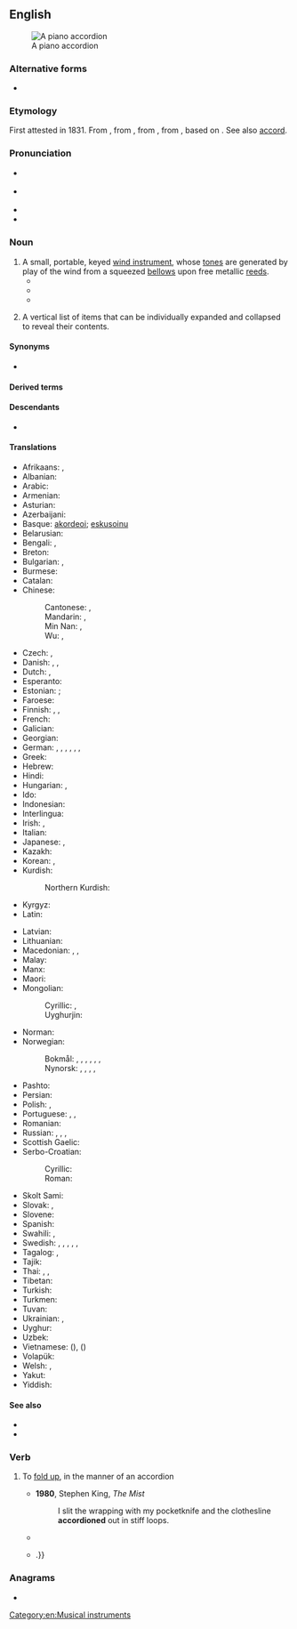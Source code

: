 ==English==
{{wikipedia}}
[[Image:Fisarmonica_nera_a_piano.png|thumb|right|A piano accordion]]

===Alternative forms===
* {{alter|en|accordeon||dated}}

===Etymology===
First attested in 1831. From {{bor|en|de|Akkordeon}}, from {{m|de|Akkord||harmony}}, from {{der|en|fr|accord}}, from {{der|en|fro|acorder}}, based on {{der|en|it|accordare||to tune}}. See also [[accord]].

===Pronunciation===
* {{a|RP}} {{IPA|en|/əˈkɔ(ɹ).di.ˌən/}}
* {{a|US}} {{IPA|en|/ə.ˈkɔɹ.di.ən/}}
* {{audio|en|en-us-accordion.ogg|Audio (US)}}
* {{hyphenation|en|ac|cord|i|on}}

===Noun===
{{en-noun}}

# A small, portable, keyed [[wind instrument]], whose [[tone]]s are generated by play of the wind from a squeezed [[bellows]] upon free metallic [[reed]]s.
#* {{quote-book|en|year=1869|author={{w|Mark Twain}}|title=Innocents Abroad|passage=A disreputable '''accordion''' that had a leak somewhere and breathed louder than it squawked.}}
#* {{quote-book|en|year=1911|author={{w|Ambrose Bierce}}|title=Devil’s Dictionary|passage='''Accordion''': an instrument in harmony with the sentiments of an assassin.}}
#* {{quote-book|en|year=1922|author={{w|James Joyce}}|title=Ulysses|passage=An '''accordion''' underskirt of blue silk moirette.}}
# {{lb|en|GUI}} A vertical list of items that can be individually expanded and collapsed to reveal their contents.

====Synonyms====
* {{l|en|squeezebox}}

====Derived terms====
{{der3|en|accordion file
|accordion player
|accordionist
|button accordion
|piano accordion
}}

====Descendants====
* {{desc|ga|acordán|bor=1}}

====Translations====
{{trans-top|a small, portable, keyed wind instrument}}
* Afrikaans: {{t|af|akkordeon}}, {{t|af|trekklavier}}
* Albanian: {{t+|sq|fizarmonikë|f}}
* Arabic: {{t|ar|أَكُورْدِيُون|m|tr=ʾakurdiyūn}}
* Armenian: {{t+|hy|ակորդեոն}}
* Asturian: {{t|ast|acordión|f}}
* Azerbaijani: {{t|az|akkordeon}}
* Basque: [[akordeoi]]; [[eskusoinu]]
* Belarusian: {{t|be|акардэо́н|m}}
* Bengali: {{t|bn|অ্যাকর্ডিয়ন}}, {{t|bn|বাদ্যযন্ত্রবিশেষ}}
* Breton: {{t|br|akordeon|m}}
* Bulgarian: {{t|bg|хармо́ника|f}}, {{t+|bg|акордео́н|m}}
* Burmese: {{t+|my|အကော်ဒီယံ}}
* Catalan: {{t+|ca|acordió|m}}
* Chinese:
*: Cantonese: {{t|yue|手風琴}}, {{t|yue|手风琴|tr=sau2 fung1 kam4}}
*: Mandarin: {{t+|cmn|手風琴}}, {{t+|cmn|手风琴|tr=shǒufēngqín}}
*: Min Nan: {{t+|nan|手風琴}}, {{t|nan|手风琴|tr=chhiú-hong-khîm / chhiú-hoang-khîm}}
*: Wu: {{t|wuu|手風琴}}, {{t|wuu|手风琴|tr=seu fon jjin}}
* Czech: {{t|cs|akordeon|m}}, {{t+|cs|harmonika|f}}
* Danish: {{t|da|trækharmonika|c}}, {{t+|da|harmonika|c}}, {{t+|da|akkordeon|n}} {{qualifier|with free-bass system}}
* Dutch: {{t+|nl|accordeon|n}}, {{t+|nl|harmonica|m}}
* Esperanto: {{t|eo|akordiono}}
* Estonian: {{t+|et|akordion}}; {{t|et|lõõtspill}}
* Faroese: {{t|fo|harmonika|f}}
* Finnish: {{t+|fi|harmonikka}}, {{t+|fi|haitari}}, {{t+|fi|hanuri}}
* French: {{t+|fr|accordéon|m}}
* Galician: {{t+|gl|acordeón|m}}
* Georgian: {{t|ka|აკორდეონი}}
* German: {{t+|de|Akkordeon|n}}, {{t+|de|Ziehharmonika|f}}, {{t|de|Handharmonika|f}}, {{t|de|Handorgel|f}}, {{qualifier|regional}} {{t|de|Quetsche|f}}, {{qualifier|slangy, humorous}} {{t+|de|Quetschkommode|f}}, {{t+|de|Schifferklavier|n}}
* Greek: {{t+|el|ακορντεόν|n}}
* Hebrew: {{t+|he|אָקּוֹרְדִּיּוֹן|m|tr=akordiyón}}
* Hindi: {{t|hi|अकॉर्डियन}}
* Hungarian: {{t+|hu|harmonika}}, {{t+|hu|tangóharmonika}}
* Ido: {{t+|io|akordeono}}
* Indonesian: {{t+|id|akordeon}}
* Interlingua: {{t|ia|accordion}}
* Irish: {{t|ga|cairdín|m}}, {{t|ga|acordán|m}}
* Italian: {{t+|it|fisarmonica|f}}
* Japanese: {{t|ja|アコーデオン|tr=akōdeon}}, {{t+|ja|手風琴|tr=てふうきん, tefūkin}}
* Kazakh: {{t|kk|аккордеон}}
* Korean: {{t+|ko|아코디언}}, {{t|ko|수풍금}}
* Kurdish:
*: Northern Kurdish: {{t|kmr|akordiyon}}
* Kyrgyz: {{t+|ky|аккордеон}}
* Latin: {{t|la|accordio|f}}
{{trans-mid}}
* Latvian: {{t|lv|akordeons|m}}
* Lithuanian: {{t|lt|akordeonas|m}}
* Macedonian: {{t|mk|армоника|f}}, {{t|mk|хармоника|f}}, {{t|mk|акордео́н|m}}
* Malay: {{t|ms|akordion}}
* Manx: {{t|gv|coardeen|m}}
* Maori: {{t|mi|kōriana}}
* Mongolian:
*: Cyrillic: {{t|mn|баян хуур}}, {{t|mn|аккордеон}} 
*: Uyghurjin: {{t|mn|ᠪᠠᠶᠠᠨ ᠬᠤᠭᠤᠷ}}
* Norman: {{t|nrf|accordéon|m}} {{qualifier|Jersey}}
* Norwegian:
*: Bokmål: {{t|nb|trekkspell|n}}, {{t|nb|trekkspill|n}}, {{t|nb|dragspell|n}}, {{t|nb|dragspill|n}}, {{t|nb|trekkharmonika|m}}, {{t|nb|harmonika|m}}, {{t+|nb|akkordeon|n}}
*: Nynorsk: {{t|nn|trekkspel|n}}, {{t|nn|dragspel|n}}, {{t|nn|trekkharmonika|m}}, {{t|nn|harmonika|m}}, {{t|nn|akkordeon|n}}
* Pashto: {{t|ps|اکوردیون|m|tr=akordún}}
* Persian: {{t+|fa|آکاردئون|tr=âkârde'on}}
* Polish: {{t+|pl|akordeon|m-in}}, {{t|pl|harmonia ręczna|f}}
* Portuguese: {{t+|pt|acordeão|m}}, {{t+|pt|gaita|f}} {{qualifier|South Brazil}}, {{t+|pt|sanfona|f}}
* Romanian: {{t+|ro|acordeon|n}}
* Russian: {{t+|ru|гармо́ника|f}}, {{t+|ru|гармо́нь|f}}, {{t+|ru|аккордео́н|m}}, {{t+|ru|бая́н|m}}
* Scottish Gaelic: {{t|gd|bogsa-ciùil|m}}
* Serbo-Croatian:
*: Cyrillic: {{t|sh|хармо̀ника|f}}
*: Roman: {{t+|sh|harmònika|f}}
* Skolt Sami: {{t|sms|garmaan}}
* Slovak: {{t+|sk|harmonika|f}}, {{t|sk|akordeón|m}}
* Slovene: {{t+|sl|harmọ́nika|f}}
* Spanish: {{t+|es|acordeón|m}}
* Swahili: {{t|sw|kodiani}}, {{t+|sw|harimuni}}
* Swedish: {{t+|sv|dragspel|n}}, {{t+|sv|ackordeon|n}}, {{t+|sv|ackordion|n}}, {{t+|sv|dragharmonika|c}}, {{t+|sv|harmonika|c}}, {{t+|sv|handklaver|n}}
* Tagalog: {{t|tl|akordeyon}}, {{t|tl|akurdyon}}
* Tajik: {{t|tg|аккордеон}}
* Thai: {{t|th|หีบเพลงชัก}}, {{t|th|หีบเพลง}}, {{t|th|แอกคอร์เดียน}}
* Tibetan: {{t|bo|ལག་སྦྲེང}}
* Turkish: {{t+|tr|akordiyon}}
* Turkmen: {{t+|tk|akkordeon}}
* Tuvan: {{t|tyv|аккордеон}}
* Ukrainian: {{t+|uk|акордео́н|m}}, {{t+|uk|гармо́нія|f}}
* Uyghur: {{t|ug|ئاككوردىيون}}
* Uzbek: {{t+|uz|akkordeon}}
* Vietnamese: {{t+|vi|phong cầm}} ({{t|vi|風琴|sc=Hani}}), {{t|vi|đàn xếp}} ({{t|vi|[[彈]][[疊]]|sc=Hani}})
* Volapük: {{t|vo|tiraharmonöm}}
* Welsh: {{t|cy|acordion|m}}, {{t|cy|cordion|m}} {{qualifier|colloquial}}
* Yakut: {{t|sah|аккордеон}}
* Yiddish: {{t|yi|אַקאָרדעאָן|m}}
{{trans-bottom}}

====See also====
* {{l|en|bandoneon}}
* {{l|en|concertina}}

===Verb===
{{en-verb}}

# {{lb|en|transitive|intransitive}} To [[fold up]], in the manner of an accordion
#* '''1980''', Stephen King, ''The Mist''
#*: I slit the wrapping with my pocketknife and the clothesline '''accordioned''' out in stiff loops.
#* {{quote-journal|en|date=December 29, 2000|author=Charles Dickinson|title=Qi|work=Chicago Reader|url=https://securesite.chireader.com/cgi-bin/Archive/abridged2.bat?path=2000/001229/QI
|passage=Still in reverse, she goosed the gas and '''accordioned''' the running board a fraction of an inch more.}}
#* {{quote-book|en|year=2005|author=[[w:Cory Doctorow|Cory Doctorow]]|title=Someone Comes to Town, Someone Leaves Town|chapter=|edition=|url=http://www.gutenberg.org/etext/18224
|passage=It '''accordioned''' down and he tugged the shirt around it so that it came free{{...|, and then he slid the front of the shirt down over her breasts, painfully aware of his erection as the fabric rustled down over her rounded belly}}.}}

===Anagrams===
* {{anagrams|en|a=accdinoor|Concordia}}

[[Category:en:Musical instruments]]